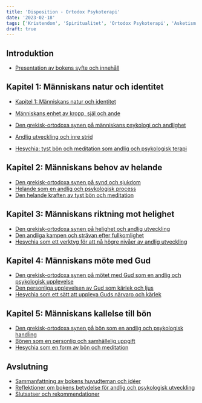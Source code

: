 ```yaml
---
title: 'Disposition - Ortodox Psykoterapi'
date: '2023-02-18'
tags: ['Kristendom', 'Spiritualitet', 'Ortodox Psykoterapi', 'Asketism']
draft: true
---
```


## Introduktion

- [Presentation av bokens syfte och innehåll](#presentation-av-bokens-syfte-och-innehåll)

## Kapitel 1: Människans natur och identitet

- [Kapitel 1: Människans natur och identitet](kapitel-1-manniskans-natur-och-identitet.mdx)

- [Människans enhet av kropp, själ och ande](/blog/ortodox-psykoterapi/enhet-kropp-sjal-ande)
- [Den grekisk-ortodoxa synen på människans psykologi och andlighet](#den-grekisk-ortodoxa-synen-på-människans-psykologi-och-andlighet)
- [Andlig utveckling och inre strid](#andlig-utveckling-och-inre-strid)
- [Hesychia: tyst bön och meditation som andlig och psykologisk terapi](#hesychia-tyst-bön-och-meditation-som-andlig-och-psykologisk-terapi)

## Kapitel 2: Människans behov av helande

- [Den grekisk-ortodoxa synen på synd och sjukdom](#den-grekisk-ortodoxa-synen-på-synd-och-sjukdom)
- [Helande som en andlig och psykologisk process](#helande-som-en-andlig-och-psykologisk-process)
- [Den helande kraften av tyst bön och meditation](#den-helande-kraften-av-tyst-bön-och-meditation)

## Kapitel 3: Människans riktning mot helighet

- [Den grekisk-ortodoxa synen på helighet och andlig utveckling](#den-grekisk-ortodoxa-synen-på-helighet-och-andlig-utveckling)
- [Den andliga kampen och strävan efter fullkomlighet](#den-andliga-kampen-och-strävan-efter-fullkomlighet)
- [Hesychia som ett verktyg för att nå högre nivåer av andlig utveckling](#hesychia-som-ett-verktyg-för-att-nå-högre-nivåer-av-andlig-utveckling)

## Kapitel 4: Människans möte med Gud

- [Den grekisk-ortodoxa synen på mötet med Gud som en andlig och psykologisk upplevelse](#den-grekisk-ortodoxa-synen-på-mötet-med-gud-som-en-andlig-och-psykologisk-upplevelse)
- [Den personliga upplevelsen av Gud som kärlek och ljus](#den-personliga-upplevelsen-av-gud-som-kärlek-och-ljus)
- [Hesychia som ett sätt att uppleva Guds närvaro och kärlek](#hesychia-som-ett-sätt-att-uppleva-guds-närvaro-och-kärlek)

## Kapitel 5: Människans kallelse till bön

- [Den grekisk-ortodoxa synen på bön som en andlig och psykologisk handling](#den-grekisk-ortodoxa-synen-på-bön-som-en-andlig-och-psykologisk-handling)
- [Bönen som en personlig och samhällelig uppgift](#bönen-som-en-personlig-och-samhällelig-uppgift)
- [Hesychia som en form av bön och meditation](#hesychia-som-en-form-av-bön-och-meditation)

## Avslutning

- [Sammanfattning av bokens huvudteman och idéer](#sammanfattning-av-bokens-huvudteman-och-idéer)
- [Reflektioner om bokens betydelse för andlig och psykologisk utveckling](#reflektioner-om-bokens-betydelse-för-andlig-och-psykologisk-utveckling)
- [Slutsatser och rekommendationer](#slutsatser-och-rekommendationer)
